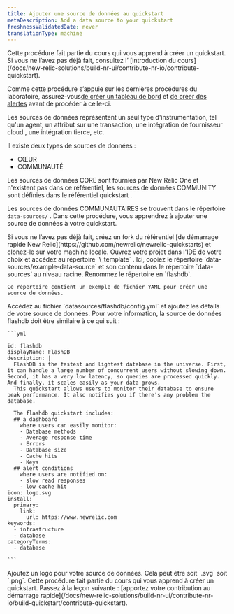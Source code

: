 ```yaml
---
title: Ajouter une source de données au quickstart
metaDescription: Add a data source to your quickstart
freshnessValidatedDate: never
translationType: machine
---
```


<Callout variant="tip">
  Cette procédure fait partie du cours qui vous apprend à créer un quickstart. Si vous ne l’avez pas déjà fait, consultez l’ [introduction du cours](/docs/new-relic-solutions/build-nr-ui/contribute-nr-io/contribute-quickstart).

  Comme cette procédure s’appuie sur les dernières procédures du laboratoire, assurez-vous[de créer un tableau de bord](/docs/new-relic-solutions/build-nr-ui/contribute-nr-io/create-a-dashboard) et [de créer des alertes](/docs/new-relic-solutions/build-nr-ui/contribute-nr-io/create-alerts/) avant de procéder à celle-ci.
</Callout>

Les sources de données représentent un seul type d'instrumentation, tel qu'un agent, un attribut sur une transaction, une intégration de fournisseur cloud , une intégration tierce, etc.

Il existe deux types de sources de données :

* CŒUR
* COMMUNAUTÉ

Les sources de données CORE sont fournies par New Relic One et n'existent pas dans ce référentiel, les sources de données COMMUNITY sont définies dans le référentiel quickstart .

Les sources de données COMMUNAUTAIRES se trouvent dans le répertoire `data-sources/` . Dans cette procédure, vous apprendrez à ajouter une source de données à votre quickstart.

<Steps>
  <Step>
    Si vous ne l’avez pas déjà fait, créez un fork du référentiel [de démarrage rapide New Relic](https://github.com/newrelic/newrelic-quickstarts) et clonez-le sur votre machine locale.
  </Step>

  <Step>
    Ouvrez votre projet dans l'IDE de votre choix et accédez au répertoire `\_template` .
  </Step>

  <Step>
    Ici, copiez le répertoire `data-sources/example-data-source` et son contenu dans le répertoire `data-sources` au niveau racine. Renommez le répertoire en `flashdb`.

    Ce répertoire contient un exemple de fichier YAML pour créer une source de données.
  </Step>

  <Step>
    Accédez au fichier `datasources/flashdb/config.yml` et ajoutez les détails de votre source de données. Pour votre information, la source de données flashdb doit être similaire à ce qui suit :

    ```yml

    id: flashdb
    displayName: FlashDB
    description: |
      FlashDB is the fastest and lightest database in the universe. First, it can handle a large number of concurrent users without slowing down. Second, it has a very low latency, so queries are processed quickly. And finally, it scales easily as your data grows.
      This quickstart allows users to monitor their database to ensure peak performance. It also notifies you if there's any problem the database. 

      The flashdb quickstart includes: 
      ## a dashboard 
        where users can easily monitor:
        - Database methods
        - Average response time
        - Errors
        - Database size
        - Cache hits
        - Keys
      ## alert conditions
        where users are notified on:
        - slow read responses
        - low cache hit 
    icon: logo.svg
    install:
      primary:
        link:
          url: https://www.newrelic.com
    keywords:
      - infrastructure
      - database
    categoryTerms:
      - database

    ```
  </Step>

  <Step>
    Ajoutez un logo pour votre source de données. Cela peut être soit `.svg` soit `.png`.
  </Step>
</Steps>

<Callout variant="tip">
  Cette procédure fait partie du cours qui vous apprend à créer un quickstart. Passez à la leçon suivante : [apportez votre contribution au démarrage rapide](/docs/new-relic-solutions/build-nr-ui/contribute-nr-io/build-quickstart/contribute-quickstart).
</Callout>